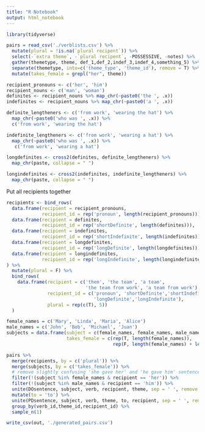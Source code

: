 ```yaml
---
title: "R Notebook"
output: html_notebook
---
```


```r
library(tidyverse)
```

```r
pairs = read_csv('./verblists.csv') %>%
  mutate(plural = !is.na(`plural recipent`)) %>%
  select(-`extra theme`, -`plural recipent`, -POSSESSIVE, -notes) %>%
  gather(themetype, theme, def_1,def_2,indef_3,indef_4,something_5) %>%
  separate(themetype, into=c('theme_type', 'theme_id'), remove = T) %>%
  mutate(takes_female = grepl("her", theme))

```

```r
recipient_pronouns <- c('her', 'him')
recipient_nouns <- c('man', 'woman')
definites <- recipient_nouns %>% map_chr(~paste0('the ', .x))
indefinites <- recipient_nouns %>% map_chr(~paste0('a ', .x))

definite_lengtheners <- c('from work', 'wearing the hat') %>%
  map_chr(~paste0('who was ', .x)) %>%
  c('from work', 'wearing the hat')

indefinite_lengtheners <- c('from work', 'wearing a hat') %>%
  map_chr(~paste0('who was ', .x)) %>%
   c('from work', 'wearing a hat') 

longdefinites <- cross2(definites, definite_lengtheners) %>% 
  map_chr(paste, collapse = " ")

longindefinites <- cross2(indefinites, indefinite_lengtheners) %>% 
  map_chr(paste, collapse = " ")
```

Put all recipients together

```r
recipients <- bind_rows(
  data.frame(recipient = recipient_pronouns, 
             recipient_id = rep('pronoun', length(recipient_pronouns))),
  data.frame(recipient = definites, 
             recipient_id = rep('shortDefinite', length(definites))),
  data.frame(recipient = indefinites, 
             recipient_id = rep('shortIndefinite', length(indefinites))),
  data.frame(recipient = longdefinites, 
             recipient_id = rep('longDefinite', length(longdefinites))),
  data.frame(recipient = longindefinites, 
             recipient_id = rep('longIndefinite', length(longindefinites)))
) %>% 
  mutate(plural = F) %>%
  bind_rows(
    data.frame(recipient = c('them', 'the team', 'a team', 
                             'the team from work', 'a team from work'), 
               recipient_id = c('pronoun', 'shortDefinite','shortIndefinite',
                                'longDefinite','longIndefinite'),
               plural = rep(c(T), 5))
  ) 
```

```r
female_names = c('Mary', 'Linda', 'Maria', 'Alice')
male_names = c('John', 'Bob', 'Michael', 'Juan')
subjects = data.frame(subject = c(female_names, female_names, male_names),
                      takes_female = c(rep(T, length(female_names)),
                                       rep(F, length(female_names) + length(male_names))))
```

```r
pairs %>%
  merge(recipients, by = c('plural')) %>%
  merge(subjects, by = c('takes_female')) %>%
  # remove slightly confusing 'she gave her' and 'he gave him' sentences
  filter(!(subject %in% female_names & recipient == 'her')) %>%
  filter(!(subject %in% male_names & recipient == 'him')) %>%
  unite(DOsentence, subject, verb, recipient, theme, sep = ' ', remove = F) %>%
  mutate(to = 'to') %>%
  unite(PDsentence, subject, verb, theme, to, recipient, sep = ' ', remove = T) %>% 
  group_by(verb_id,theme_id,recipient_id) %>%
  sample_n(1)

write_csv(out, './generated_pairs.csv')
```
